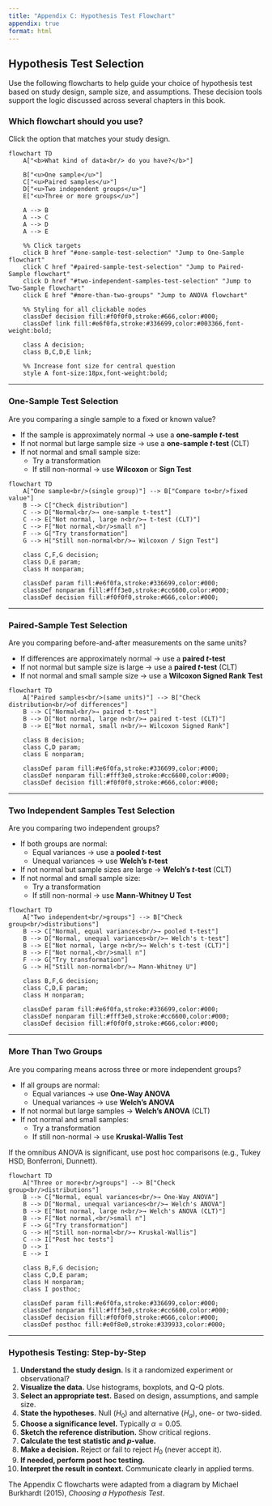 ```yaml
---
title: "Appendix C: Hypothesis Test Flowchart"
appendix: true
format: html
---
```


## Hypothesis Test Selection

Use the following flowcharts to help guide your choice of hypothesis test based on study design, sample size, and assumptions. These decision tools support the logic discussed across several chapters in this book.

### Which flowchart should you use?

Click the option that matches your study design.

```mermaid
flowchart TD
    A["<b>What kind of data<br/> do you have?</b>"]

    B["<u>One sample</u>"]
    C["<u>Paired samples</u>"]
    D["<u>Two independent groups</u>"]
    E["<u>Three or more groups</u>"]

    A --> B
    A --> C
    A --> D
    A --> E

    %% Click targets
    click B href "#one-sample-test-selection" "Jump to One-Sample flowchart"
    click C href "#paired-sample-test-selection" "Jump to Paired-Sample flowchart"
    click D href "#two-independent-samples-test-selection" "Jump to Two-Sample flowchart"
    click E href "#more-than-two-groups" "Jump to ANOVA flowchart"

    %% Styling for all clickable nodes
    classDef decision fill:#f0f0f0,stroke:#666,color:#000;
    classDef link fill:#e6f0fa,stroke:#336699,color:#003366,font-weight:bold;

    class A decision;
    class B,C,D,E link;

    %% Increase font size for central question
    style A font-size:18px,font-weight:bold;
```

---

### One-Sample Test Selection

::: {.callout-note}

Are you comparing a single sample to a fixed or known value?

- If the sample is approximately normal → use a **one-sample *t*-test**
- If not normal but large sample size → use a **one-sample *t*-test** (CLT)
- If not normal and small sample size:
  - Try a transformation  
  - If still non-normal → use **Wilcoxon** or **Sign Test**

:::

```mermaid
flowchart TD
    A["One sample<br/>(single group)"] --> B["Compare to<br/>fixed value"]
    B --> C["Check distribution"]
    C --> D["Normal<br/>→ one-sample t-test"]
    C --> E["Not normal, large n<br/>→ t-test (CLT)"]
    C --> F["Not normal,<br/>small n"]
    F --> G["Try transformation"]
    G --> H["Still non-normal<br/>→ Wilcoxon / Sign Test"]

    class C,F,G decision;
    class D,E param;
    class H nonparam;

    classDef param fill:#e6f0fa,stroke:#336699,color:#000;
    classDef nonparam fill:#fff3e0,stroke:#cc6600,color:#000;
    classDef decision fill:#f0f0f0,stroke:#666,color:#000;
```

---

### Paired-Sample Test Selection

::: {.callout-note}

Are you comparing before-and-after measurements on the same units?

- If differences are approximately normal → use a **paired *t*-test**
- If not normal but sample size is large → use a **paired *t*-test** (CLT)
- If not normal and small sample size → use a **Wilcoxon Signed Rank Test**

:::

```mermaid
flowchart TD
    A["Paired samples<br/>(same units)"] --> B["Check distribution<br/>of differences"]
    B --> C["Normal<br/>→ paired t-test"]
    B --> D["Not normal, large n<br/>→ paired t-test (CLT)"]
    B --> E["Not normal, small n<br/>→ Wilcoxon Signed Rank"]

    class B decision;
    class C,D param;
    class E nonparam;

    classDef param fill:#e6f0fa,stroke:#336699,color:#000;
    classDef nonparam fill:#fff3e0,stroke:#cc6600,color:#000;
    classDef decision fill:#f0f0f0,stroke:#666,color:#000;
```

---

### Two Independent Samples Test Selection

::: {.callout-note}

Are you comparing two independent groups?

- If both groups are normal:
  - Equal variances → use a **pooled *t*-test**
  - Unequal variances → use **Welch's *t*-test**
- If not normal but sample sizes are large → **Welch's *t*-test** (CLT)
- If not normal and small sample size:
  - Try a transformation  
  - If still non-normal → use **Mann-Whitney U Test**

:::

```mermaid
flowchart TD
    A["Two independent<br/>groups"] --> B["Check group<br/>distributions"]
    B --> C["Normal, equal variances<br/>→ pooled t-test"]
    B --> D["Normal, unequal variances<br/>→ Welch's t-test"]
    B --> E["Not normal, large n<br/>→ Welch's t-test (CLT)"]
    B --> F["Not normal,<br/>small n"]
    F --> G["Try transformation"]
    G --> H["Still non-normal<br/>→ Mann-Whitney U"]

    class B,F,G decision;
    class C,D,E param;
    class H nonparam;

    classDef param fill:#e6f0fa,stroke:#336699,color:#000;
    classDef nonparam fill:#fff3e0,stroke:#cc6600,color:#000;
    classDef decision fill:#f0f0f0,stroke:#666,color:#000;
```

---

### More Than Two Groups

::: {.callout-note}

Are you comparing means across three or more independent groups?

- If all groups are normal:
  - Equal variances → use **One-Way ANOVA**
  - Unequal variances → use **Welch's ANOVA**
- If not normal but large samples → **Welch's ANOVA** (CLT)
- If not normal and small samples:
  - Try a transformation  
  - If still non-normal → use **Kruskal-Wallis Test**

If the omnibus ANOVA is significant, use post hoc comparisons (e.g., Tukey HSD, Bonferroni, Dunnett).

:::

```mermaid
flowchart TD
    A["Three or more<br/>groups"] --> B["Check group<br/>distributions"]
    B --> C["Normal, equal variances<br/>→ One-Way ANOVA"]
    B --> D["Normal, unequal variances<br/>→ Welch's ANOVA"]
    B --> E["Not normal, large n<br/>→ Welch's ANOVA (CLT)"]
    B --> F["Not normal,<br/>small n"]
    F --> G["Try transformation"]
    G --> H["Still non-normal<br/>→ Kruskal-Wallis"]
    C --> I["Post hoc tests"]
    D --> I
    E --> I

    class B,F,G decision;
    class C,D,E param;
    class H nonparam;
    class I posthoc;

    classDef param fill:#e6f0fa,stroke:#336699,color:#000;
    classDef nonparam fill:#fff3e0,stroke:#cc6600,color:#000;
    classDef decision fill:#f0f0f0,stroke:#666,color:#000;
    classDef posthoc fill:#e0f8e0,stroke:#339933,color:#000;
```

---

### Hypothesis Testing: Step-by-Step

::: {.callout-tip title="Hypothesis Testing: Step-by-Step"}

1. **Understand the study design.** Is it a randomized experiment or observational?  
2. **Visualize the data.** Use histograms, boxplots, and Q-Q plots.  
3. **Select an appropriate test.** Based on design, assumptions, and sample size.  
4. **State the hypotheses.** Null ($H_0$) and alternative ($H_a$), one- or two-sided.  
5. **Choose a significance level.** Typically $\alpha = 0.05$.  
6. **Sketch the reference distribution.** Show critical regions.  
7. **Calculate the test statistic and *p*-value.**  
8. **Make a decision.** Reject or fail to reject $H_0$ (never accept it).  
9. **If needed, perform post hoc testing.**  
10. **Interpret the result in context.** Communicate clearly in applied terms.

:::

<div class="figure-caption"> The Appendix C flowcharts were adapted from a diagram by Michael Burkhardt (2015), <em>Choosing a Hypothesis Test</em>. </div>
